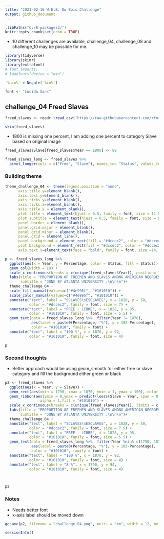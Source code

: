 ```yaml
---
title: "2021-02-16 W.E.B. Du Bois Challenge"
output: github_document
---
```


```r
.libPaths("C:/R-packages2/")
knitr::opts_chunk$set(echo = TRUE)
```

* 10 different challenges are available, challenge_04, challenge_08 and challenge_10 may be possible for me.


```r
library(tidyverse)
library(skimr)
library(extrafont)
# font_import()
# loadfonts(device = "win")

`%nin%` = Negate(`%in%`)

font <- "Lucida Sans"

```

## challenge_04 Freed Slaves

```r
freed_slaves <- readr::read_csv('https://raw.githubusercontent.com/rfordatascience/tidytuesday/master/data/2021/2021-02-16/freed_slaves.csv')

skim(freed_slaves)
```

* 1800 is missing one percent, I am adding one percent to category Slave based on original image


```r
freed_slaves$Slave[freed_slaves$Year == 1800] <- 89

freed_slaves_long <- freed_slaves %>% 
  pivot_longer(cols = c("Free", "Slave"), names_to= "Status", values_to = "Percentage")

```


### Building theme

```r
theme_challenge_04 <- theme(legend.position = "none",
      axis.title.y=element_blank(),
      axis.text.y=element_blank(),
      axis.ticks.y=element_blank(),
      axis.ticks.x=element_blank(),
      axis.title.x = element_blank(),
      plot.title = element_text(hjust = 0.5, family = font, size = 11.5),
      plot.subtitle = element_text(hjust = 0.5, family = font, size = 9),
      panel.border = element_blank(),
      panel.grid.major = element_blank(),
      panel.grid.minor = element_blank(),
      panel.grid = element_line(), 
      panel.background = element_rect(fill = "#dccec2", color = "#dccec2"),
      plot.background = element_rect(fill = "#dccec2", color = "#dccec2"),
      axis.text.x=element_text(face = "bold", family = font, size =14, color = "#101010")) 
```



```r
p <- freed_slaves_long %>% 
  ggplot(aes(x = Year, y = Percentage, color = Status, fill = Status)) +
  geom_col(width = 10) + 
  scale_x_continuous(breaks = c(unique(freed_slaves$Year)), position= "top") + 
  labs(title = "PROPORTION OF FREEMEN AND SLAVES AMONG AMERICAN NEGROES  .\n\n\nPROPORTION DES NÈGRES LIBRES ET DES ESCLAVES EN AMÉRIQUE  .\n\n", 
       subtitle = "DONE BY ATLANTA UNIVERSITY .\n\n\n")+
  theme_challenge_04 +
  scale_fill_manual(values=c("#4e996f", "#101010")) +
  scale_color_manual(values=c("#4e996f", "#101010")) +
  annotate("text", label = "SCLAVES\nESCLAVES", x = 1828, y = 50, 
           color = "#dccec2", family = font, size = 7) +
  annotate("text", label = "FREE - LIBRE", x = 1828, y = 95, 
           color = "#101010", family = font, size = 5.5) +
  geom_text(data = freed_slaves_long %>%  filter(Year != 1870), 
            aes(label = paste0(Percentage, "%"), y = 102-Percentage), 
            color = "#101010", family = font) +
  annotate("text", label = "100 %", x = 1870, y = 92, 
           color = "#101010", family = font, size = 4)

p
```


### Second thoughts

* Better approach would be using geom_smooth for either free or slave category and fill the background either green or black

```r
p2 <- freed_slaves %>% 
  ggplot(aes(x = Year, y = Slave)) +
  geom_rect(aes(xmin = 1790, xmax = 1870, ymin = 1, ymax = 100), color = "#4e996f", fill = "#4e996f") +
  geom_ribbon(aes(ymin = 0,ymax = predict(loess(Slave ~ Year, span = 0.4))),
                alpha = 1,fill = "#101010") +
  scale_x_continuous(breaks = c(unique(freed_slaves$Year)), limits = c(1790, 1870), position= "top") + 
  labs(title = "PROPORTION OF FREEMEN AND SLAVES AMONG AMERICAN NEGROES  .\n\n\nPROPORTION DES NÈGRES LIBRES ET DES ESCLAVES EN AMÉRIQUE  .\n\n", 
       subtitle = "DONE BY ATLANTA UNIVERSITY .\n\n\n")+
  theme_challenge_04 +
  annotate("text", label = "SCLAVES\nESCLAVES", x = 1828, y = 50, 
           color = "#dccec2", family = font, size = 7.5) +
  annotate("text", label = "FREE - LIBRE", x = 1828, y = 95, 
           color = "#101010", family = font, size = 5.5) +
  geom_text(data = freed_slaves_long %>%  filter(Year %nin% c(1790, 1870)),
            aes(label = paste0(Percentage, "%"), y = 102-Percentage),
            color = "#101010", family = font) +
  annotate("text", label = "100 %", x = 1870, y = 92,
           color = "#101010", family = font, size = 4) +
  annotate("text", label = "8 %", x = 1790, y = 94,
           color = "#101010", family = font, size = 4) 



p2
```

### Notes
* Needs better font
* x-axis label should be moved down

```r
ggsave(p2, filename = "challenge_04.png", units = "cm", width = 12, height = 16, limitsize = F, scale = 1.4)
```

```r
sessionInfo()
```

